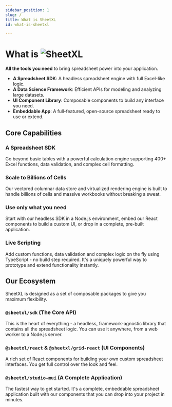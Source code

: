 ```yaml
---
sidebar_position: 1
slug: /
title: What is SheetXL
id: what-is-sheetxl

---
```


# What is ![SheetXL](/img/logo-color-text-135.png)

**All the tools you need** to bring spreadsheet power into your application.

* **A Spreadsheet SDK**: A headless spreadsheet engine with full Excel-like logic.
* **A Data Science Framework**: Efficient APIs for modeling and analyzing large datasets.
* **UI Component Library**: Composable components to build any interface you need.
* **Embeddable App**: A full-featured, open-source spreadsheet ready to use or extend.

## Core Capabilities

### A Spreadsheet SDK
Go beyond basic tables with a powerful calculation engine supporting 400+ Excel functions,
data validation, and complex cell formatting.

### Scale to Billions of Cells
Our vectored columnar data store and virtualized rendering engine is built to handle billions of
cells and massive workbooks without breaking a sweat.

### Use only what you need
Start with our headless SDK in a Node.js environment, embed our React
components to build a custom UI, or drop in a complete, pre-built application.

### Live Scripting
Add custom functions, data validation and complex logic on the fly using TypeScript - no build
step required. It's a uniquely powerful way to prototype and extend functionality instantly.

## Our Ecosystem

SheetXL is designed as a set of composable packages to give you maximum flexibility.

### `@sheetxl/sdk` (The Core API)

This is the heart of everything - a headless, framework-agnostic library that contains all the spreadsheet logic. You can use it anywhere, from a web worker to a Node.js server.

### `@sheetxl/react` & `@sheetxl/grid-react` (UI Components)

A rich set of React components for building your own custom spreadsheet interfaces. You get full control over the look and feel.

### `@sheetxl/studio-mui` (A Complete Application)

The fastest way to get started. It's a complete, embeddable spreadsheet application built with our components that you can drop into your project in minutes.
